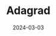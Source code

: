 ---
title: Adagrad
description: Less frequent updates for more frequent features
date: 2024-03-03
tag: Machine Learning
published: false
type: Post
---